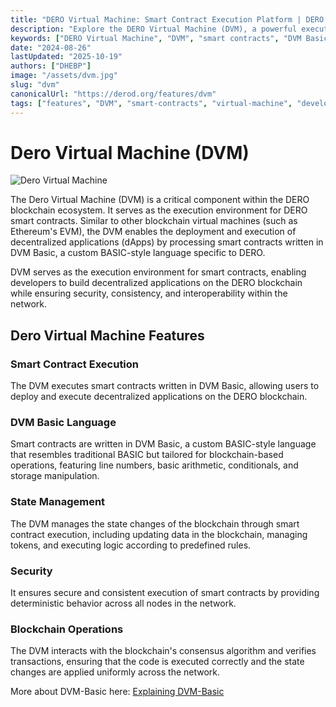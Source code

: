 ```yaml
---
title: "DERO Virtual Machine: Smart Contract Execution Platform | DERO Blockchain"
description: "Explore the DERO Virtual Machine (DVM), a powerful execution environment for private and public smart contracts written in DVM Basic language on the DERO blockchain."
keywords: ["DERO Virtual Machine", "DVM", "smart contracts", "DVM Basic", "decentralized applications", "blockchain programming", "DERO smart contracts", "private smart contracts", "blockchain development", "cryptocurrency applications"]
date: "2024-08-26"
lastUpdated: "2025-10-19"
authors: ["DHEBP"]
image: "/assets/dvm.jpg"
slug: "dvm"
canonicalUrl: "https://derod.org/features/dvm"
tags: ["features", "DVM", "smart-contracts", "virtual-machine", "development"]
---
```



# Dero Virtual Machine (DVM)
![Dero Virtual Machine](/assets/dvm.jpg)

The Dero Virtual Machine (DVM) is a critical component within the DERO blockchain ecosystem. It serves as the execution environment for DERO smart contracts. Similar to other blockchain virtual machines (such as Ethereum's EVM), the DVM enables the deployment and execution of decentralized applications (dApps) by processing smart contracts written in DVM Basic, a custom BASIC-style language specific to DERO.

DVM serves as the execution environment for smart contracts, enabling developers to build decentralized applications on the DERO blockchain while ensuring security, consistency, and interoperability within the network.

## Dero Virtual Machine Features

### Smart Contract Execution
The DVM executes smart contracts written in DVM Basic, allowing users to deploy and execute decentralized applications on the DERO blockchain.

### DVM Basic Language
Smart contracts are written in DVM Basic, a custom BASIC-style language that resembles traditional BASIC but tailored for blockchain-based operations, featuring line numbers, basic arithmetic, conditionals, and storage manipulation.

### State Management
The DVM manages the state changes of the blockchain through smart contract execution, including updating data in the blockchain, managing tokens, and executing logic according to predefined rules.

### Security
It ensures secure and consistent execution of smart contracts by providing deterministic behavior across all nodes in the network.

### Blockchain Operations
The DVM interacts with the blockchain's consensus algorithm and verifies transactions, ensuring that the code is executed correctly and the state changes are applied uniformly across the network.

More about DVM-Basic here: [Explaining DVM-Basic](/dvm/dero-virtual-machine)